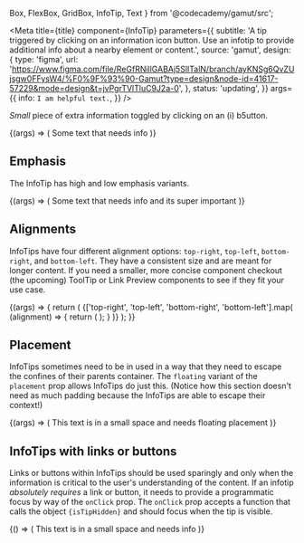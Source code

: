   Box,
  FlexBox,
  GridBox,
  InfoTip,
  Text
} from '@codecademy/gamut/src';



<Meta
  title={title}
  component={InfoTip}
  parameters={{
    subtitle:
      'A tip triggered by clicking on an information icon button. Use an infotip to provide additional info about a nearby element or content.',
    source: 'gamut',
    design: {
      type: 'figma',
      url:
        'https://www.figma.com/file/ReGfRNillGABAj5SlITalN/branch/ayKNSg6QvZUjsgw0FFysW4/%F0%9F%93%90-Gamut?type=design&node-id=41617-57229&mode=design&t=jvPgrTVlTluC9J2a-0',
    },
    status: 'updating',
  }}
  args={{
    info: `I am helpful text.`,
  }}
/>


_Small_ piece of extra information toggled by clicking on an (i) b5utton.


<Canvas>
  <Story name="InfoTip">
    {(args) => (
      <FlexBox center py={64} m={24}>
    <Text mr={4}>Some text that needs info</Text> <InfoTip {...args}/>
      </FlexBox>
    )}
  </Story>
</Canvas>

<PropsTable story="InfoTip" />

## Emphasis
The InfoTip has high and low emphasis variants.

<Canvas>
  <Story name="Emphasis">
    {(args) => (
      <FlexBox center py={64} m={24}>
       <Text mr={4}>Some text that needs info and its super important</Text> <InfoTip emphasis="high"{...args}/>
      </FlexBox>
    )}
  </Story>
  </Canvas>

## Alignments
InfoTips have four different alignment options: `top-right`, `top-left`, `bottom-right`, and `bottom-left`. They have a consistent size and are meant for longer content. If you need a smaller, more concise component checkout (the upcoming) ToolTip or Link Preview components to see if they fit your use case.

<Canvas>
  <Story name="Alignments">
    {(args) => {
      return (
        <GridBox gap={24} py={64} ml={8} gridTemplateColumns="1fr 1fr">
          {['top-right', 'top-left', 'bottom-right', 'bottom-left'].map(
            (alignment) => {
              return (
                <Box key={alignment}>
                  <InfoTip
                    {...args}
                    alignment={alignment}
                  />
                </Box>
              );
            }
          )}
        </GridBox>
      );
    }}
  </Story>
</Canvas>


## Placement
InfoTips sometimes need to be in used in a way that they need to escape the confines of their parents container. The `floating` variant of the `placement` prop allows InfoTips do just this. (Notice how this section doesn't need as much padding because the InfoTips are able to escape their context!)

<Canvas>
  <Story name="Floating">
    {(args) => (
      <FlexBox center >
       <Text mr={4}>This text is in a small space and needs floating placement</Text> <InfoTip placement="floating"{...args}/>
      </FlexBox>
    )}
  </Story>
</Canvas>

## InfoTips with links or buttons
Links or buttons within InfoTips should be used sparingly and only when the information is critical to the user's understanding of the content. If an infotip *absolutely requires* a link or button, it needs to provide a programmatic focus by way of the `onClick` prop. The `onClick` prop accepts a function that calls the object `{isTipHidden}` and should focus when the tip is visible.

<Canvas>
  <Story name="Programmatic Focus">
    {() => (
      <FlexBox center py={64} >
       <Text mr={4}>This text is in a small space and needs info </Text> <InfoTipLinkExample/>
      </FlexBox>
    )}
  </Story>
</Canvas>
